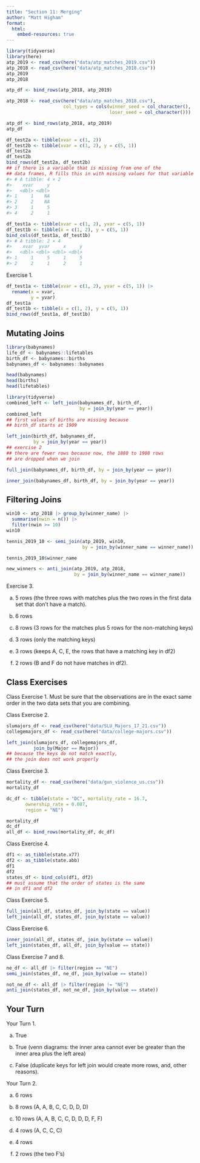 ```yaml
---
title: "Section 11: Merging"
author: "Matt Higham"
format: 
  html:
    embed-resources: true
---
```


```r

library(tidyverse)
library(here)
atp_2019 <- read_csv(here("data/atp_matches_2019.csv"))
atp_2018 <- read_csv(here("data/atp_matches_2018.csv"))
atp_2019
atp_2018

atp_df <- bind_rows(atp_2018, atp_2019)

atp_2018 <- read_csv(here("data/atp_matches_2018.csv"),
                     col_types = cols(winner_seed = col_character(),
                                      loser_seed = col_character()))

atp_df <- bind_rows(atp_2018, atp_2019)
atp_df
```

```r
df_test2a <- tibble(xvar = c(1, 2))
df_test2b <- tibble(xvar = c(1, 2), y = c(5, 1))
df_test2a
df_test2b
bind_rows(df_test2a, df_test2b)
## if there is a variable that is missing from one of the
## data frames, R fills this in with missing values for that variable
#> # A tibble: 4 × 2
#>    xvar     y
#>   <dbl> <dbl>
#> 1     1    NA
#> 2     2    NA
#> 3     1     5
#> 4     2     1
```

```r
df_test1a <- tibble(xvar = c(1, 2), yvar = c(5, 1))
df_test1b <- tibble(x = c(1, 2), y = c(5, 1))
bind_cols(df_test1a, df_test1b)
#> # A tibble: 2 × 4
#>    xvar  yvar     x     y
#>   <dbl> <dbl> <dbl> <dbl>
#> 1     1     5     1     5
#> 2     2     1     2     1
```

Exercise 1.

```r
df_test1a <- tibble(xvar = c(1, 2), yvar = c(5, 1)) |>
  rename(x = xvar,
         y = yvar)
df_test1a
df_test1b <- tibble(x = c(1, 2), y = c(5, 1))
bind_rows(df_test1a, df_test1b)
```

## Mutating Joins

```r
library(babynames)
life_df <- babynames::lifetables
birth_df <- babynames::births
babynames_df <- babynames::babynames

head(babynames)
head(births)
head(lifetables)
```


```r
library(tidyverse)
combined_left <- left_join(babynames_df, birth_df,
                           by = join_by(year == year))
combined_left
## first values of births are missing because
## birth_df starts at 1909

left_join(birth_df, babynames_df,
          by = join_by(year == year))
## exercise 2
## there are fewer rows because now, the 1880 to 1908 rows
## are dropped when we join

full_join(babynames_df, birth_df, by = join_by(year == year))

inner_join(babynames_df, birth_df, by = join_by(year == year))
```

## Filtering Joins

```r
win10 <- atp_2018 |> group_by(winner_name) |>
  summarise(nwin = n()) |> 
  filter(nwin >= 10)
win10

tennis_2019_10 <- semi_join(atp_2019, win10,
                            by = join_by(winner_name == winner_name))

tennis_2019_10$winner_name

new_winners <- anti_join(atp_2019, atp_2018,
                         by = join_by(winner_name == winner_name)) 
```

Exercise 3.

a. 5 rows (the three rows with matches plus the two rows in the first data set that don't have a match).

b. 6 rows

c. 8 rows (3 rows for the matches plus 5 rows for the non-matching keys)

d. 3 rows (only the matching keys)

e. 3 rows (keeps A, C, E, the rows that have a matching key in df2)

f. 2 rows (B and F do not have matches in df2).

## Class Exercises

Class Exercise 1. Must be sure that the observations are in the exact same order in the two data sets that you are combining.

Class Exercise 2.

```r
slumajors_df <- read_csv(here("data/SLU_Majors_17_21.csv"))
collegemajors_df <- read_csv(here("data/college-majors.csv"))

left_join(slumajors_df, collegemajors_df,
          join_by(Major == Major))
## because the keys do not match exactly,
## the join does not work properly
```

Class Exercise 3.

```r
mortality_df <- read_csv(here("data/gun_violence_us.csv"))
mortality_df

dc_df <- tibble(state = "DC", mortality_rate = 16.7,
       ownership_rate = 0.087,
       region = "NE")

mortality_df
dc_df
all_df <- bind_rows(mortality_df, dc_df) 
```

Class Exercise 4.

```r
df1 <- as_tibble(state.x77)
df2 <- as_tibble(state.abb)
df1
df2
states_df <- bind_cols(df1, df2)
## must assume that the order of states is the same
## in df1 and df2
```

Class Exercise 5.

```r
full_join(all_df, states_df, join_by(state == value))
left_join(all_df, states_df, join_by(state == value))

```

Class Exercise 6.

```r
inner_join(all_df, states_df, join_by(state == value))
left_join(states_df, all_df, join_by(value == state))
```

Class Exercise 7 and 8.

```r
ne_df <- all_df |> filter(region == "NE")
semi_join(states_df, ne_df, join_by(value == state))

not_ne_df <- all_df |> filter(region != "NE")
anti_join(states_df, not_ne_df, join_by(value == state))
```
## Your Turn

Your Turn 1.

a. True

b. True (venn diagrams: the inner area cannot ever be greater than the inner area plus the left area)

c. False (duplicate keys for left join would create more rows, and, other reasons).

Your Turn 2.

a. 6 rows 

b. 8 rows (A, A, B, C, C, D, D, D)

c. 10 rows (A, A, B, C, C, D, D, D, F, F)

d. 4 rows (A, C, C, C)

e. 4 rows 

f. 2 rows (the two F's)